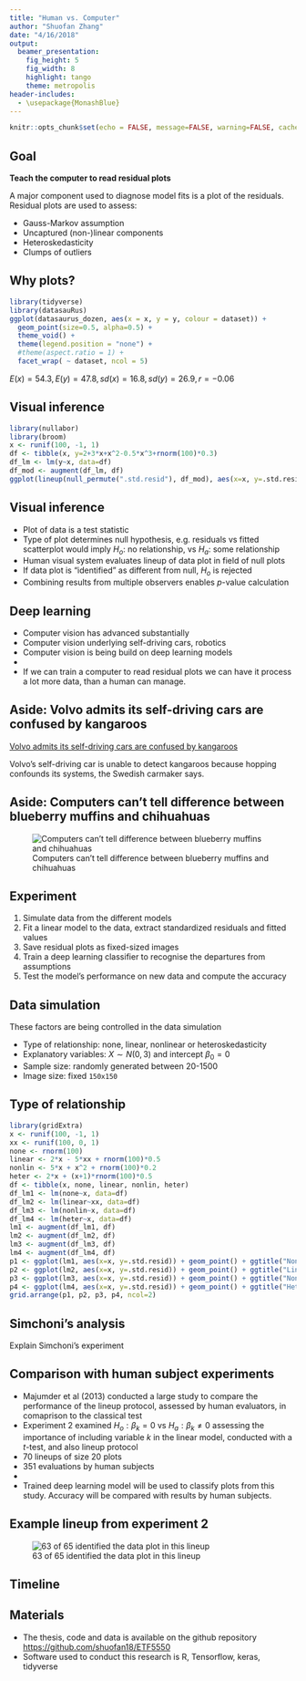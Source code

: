 ```yaml
---
title: "Human vs. Computer"
author: "Shuofan Zhang"
date: "4/16/2018"
output: 
  beamer_presentation:
    fig_height: 5
    fig_width: 8
    highlight: tango
    theme: metropolis
header-includes:
  - \usepackage{MonashBlue}
---
```


```r
knitr::opts_chunk$set(echo = FALSE, message=FALSE, warning=FALSE, cache=TRUE, dev.args=list(bg=grey(0.9), pointsize=11))
```

## Goal

**Teach the computer to read residual plots**

A major component used to diagnose model fits is a plot of the residuals. Residual plots are used to assess:

- Gauss-Markov assumption
- Uncaptured (non-)linear components
- Heteroskedasticity
- Clumps of outliers 

## Why plots? 

```r
library(tidyverse)
library(datasauRus)
ggplot(datasaurus_dozen, aes(x = x, y = y, colour = dataset)) +
  geom_point(size=0.5, alpha=0.5) +
  theme_void() +
  theme(legend.position = "none") +
  #theme(aspect.ratio = 1) +
  facet_wrap( ~ dataset, ncol = 5)
```

$E(x)=54.3, E(y)= 47.8, sd(x) = 16.8, sd(y) = 26.9, r = -0.06$

## Visual inference

```r
library(nullabor)
library(broom)
x <- runif(100, -1, 1)
df <- tibble(x, y=2+3*x+x^2-0.5*x^3+rnorm(100)*0.3)
df_lm <- lm(y~x, data=df)
df_mod <- augment(df_lm, df)
ggplot(lineup(null_permute(".std.resid"), df_mod), aes(x=x, y=.std.resid)) + geom_point() + facet_wrap(~.sample)
```

## Visual inference

- Plot of data is a test statistic
- Type of plot determines null hypothesis, e.g. residuals vs fitted scatterplot would imply $H_o:$ no relationship, vs $H_a:$ some relationship
- Human visual system evaluates lineup of data plot in field of null plots
- If data plot is "identified" as different from null, $H_o$ is rejected
- Combining results from multiple observers enables $p$-value calculation

## Deep learning

- Computer vision has advanced substantially
- Computer vision underlying self-driving cars, robotics
- Computer vision is being build on deep learning models
-
- If we can train a computer to read residual plots we can have it process a lot more data, than a human can manage.

## Aside: Volvo admits its self-driving cars are confused by kangaroos

[Volvo admits its self-driving cars are confused by kangaroos](https://www.theguardian.com/technology/2017/jul/01/volvo-admits-its-self-driving-cars-are-confused-by-kangaroos)

Volvo's self-driving car is unable to detect kangaroos because hopping confounds its systems, the Swedish carmaker says.

## Aside: Computers can't tell difference between blueberry muffins and chihuahuas

![Computers can't tell difference between blueberry muffins and chihuahuas](figures/choc_chip_muffins.jpg)

## Experiment

1. Simulate data from the different models
2. Fit a linear model to the data, extract standardized residuals and fitted values
3. Save residual plots as fixed-sized images
4. Train a deep learning classifier to recognise the departures from assumptions
5. Test the model's performance on new data and compute the accuracy

## Data simulation {#sec:simulation}

These factors are being controlled in the data simulation

- Type of relationship: none, linear, nonlinear or heteroskedasticity
- Explanatory variables: $X \sim N(0,3)$ and intercept $\beta_0=0$
- Sample size: randomly generated between 20-1500
- Image size: fixed `150x150`

## Type of relationship

```r
library(gridExtra)
x <- runif(100, -1, 1)
xx <- runif(100, 0, 1)
none <- rnorm(100)
linear <- 2*x - 5*xx + rnorm(100)*0.5
nonlin <- 5*x + x^2 + rnorm(100)*0.2
heter <- 2*x + (x+1)*rnorm(100)*0.5
df <- tibble(x, none, linear, nonlin, heter)
df_lm1 <- lm(none~x, data=df)
df_lm2 <- lm(linear~xx, data=df)
df_lm3 <- lm(nonlin~x, data=df)
df_lm4 <- lm(heter~x, data=df)
lm1 <- augment(df_lm1, df)
lm2 <- augment(df_lm2, df)
lm3 <- augment(df_lm3, df)
lm4 <- augment(df_lm4, df)
p1 <- ggplot(lm1, aes(x=x, y=.std.resid)) + geom_point() + ggtitle("None")
p2 <- ggplot(lm2, aes(x=x, y=.std.resid)) + geom_point() + ggtitle("Linear")
p3 <- ggplot(lm3, aes(x=x, y=.std.resid)) + geom_point() + ggtitle("Non-linear")
p4 <- ggplot(lm4, aes(x=x, y=.std.resid)) + geom_point() + ggtitle("Heteroskedastic")
grid.arrange(p1, p2, p3, p4, ncol=2)
```

## Simchoni's analysis

Explain Simchoni's experiment

## Comparison with human subject experiments

- Majumder et al (2013) conducted a large study to compare the performance of the lineup protocol, assessed by human evaluators, in comaprison to the classical test
- Experiment 2 examined $H_o: \beta_k=0$ vs $H_a: \beta_k\neq 0$ assessing the importance of including variable $k$ in the linear model, conducted with a $t$-test, and also lineup protocol
- 70 lineups of size 20 plots
- 351 evaluations by human subjects
-
- Trained deep learning model will be used to classify plots from this study. Accuracy will be compared with results by human subjects.

## Example lineup from experiment 2

![63 of 65 identified the data plot in this lineup](figures/plot_turk2_300_350_12_3.png)

## Timeline

\begin{tabular}{lp{10cm}}
Date & Component \\\hline
Apr 27 & Deep learning model trained \\
May 4  & Classification of new residual plots with model and results summarised\\
May 18 & Comparison with Turk studies\\
May 24 & Refinements made, final summaries written\\
May 31 & Thesis finalised\\
\end{tabular}

## Materials

- The thesis, code and data is available on the github repository [https://github.com/shuofan18/ETF5550](https://github.com/shuofan18/ETF5550)
- Software used to conduct this research is R, Tensorflow, keras, tidyverse
